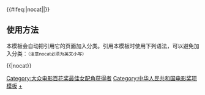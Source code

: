{{Navbox
|name  = 大众电影百花奖最佳女配角
|title = [[大众电影百花奖]][[大众电影百花奖最佳女配角|最佳女配角]]
|bodyclass = hlist
|titlestyle = background: #BFD7FF
|groupstyle = background: #BFD7FF
|group1 = 1960年代
|list1  = 1980年前为最佳配角，不分男女

|group2 = 1980年代
|list2  = 
* [[刘晓庆]] (1980)
* 未　设 (1981)
* 未　设 (1982)
* [[姜黎黎]] (1983)
* [[王馥荔]] (1984)
* [[王玉梅]] (1985)
* [[王馥荔]] (1986)
* [[张晓敏]] (1987)
* [[吕丽萍]] (1988)
* [[巩俐|巩　俐]] (1989)

|group3 = 1990年代
|list3  =
* [[林默予]] (1990)
* [[伍宇娟]] (1991)
* [[吕丽萍]] (1992)
* [[陈小艺]] (1993)
* [[丁嘉丽]] (1994)
* [[李媛媛]] (1995)
* [[何赛飞]] (1996)
* [[宋春丽]] (1997)
* [[张鹭 (演员)|张　路]] (1998)
* [[李晓红]] (1999)

|group4 = 2000年代
|list4  =
* [[陶虹|陶　虹]] (2000)
* [[阎青妤]] (2001)
* [[袁立|袁　立]] (2002)
* [[袁泉|袁　泉]] (2003)
* 未　设 (2004)
* [[元秋|元　秋]] (2006)
* [[归亚蕾]] (2008)

|group5 = 2010年代
|list5  =
* [[許晴|許　晴]]、[[王嘉 (演员)|王　嘉]] (2010)
* [[宁静|寧　靜]] (2012)
* [[邓家佳|鄧家佳]] (2014)
* [[Angelababy]] (2016)
* [[蒋璐霞]] (2018)

|group6 = 2020年代
|list6  =
* [[袁泉|袁　泉]] (2020)
|below = 
* [[Template:大众电影百花奖最佳导演|最佳导演]]
* [[Template:大众电影百花奖最佳编剧|最佳编剧]]
* [[Template:大众电影百花奖最佳男主角|最佳男主角]]
* [[Template:大众电影百花奖最佳女主角|最佳女主角]]
* [[Template:大众电影百花奖最佳男配角|最佳男配角]]
* [[Template:大众电影百花奖最佳女配角|最佳女配角]]
* [[Template:大众电影百花奖最佳新人奖|最佳新人奖]]
}}<includeonly>{{#ifeq:{{{1}}}|nocat||[[Category:大众电影百花奖最佳女配角获得者]]}}</includeonly><noinclude>

== 使用方法 ==
本模板会自动把引用它的页面加入分类。引用本模板时使用下列语法，可以避免加入分类：<small>（注意nocat必须为英文小写）</small>
 
<nowiki>{{</nowiki>{{PAGENAME}}<nowiki>|nocat}}</nowiki>

[[Category:中华人民共和国电影奖项模板]]
[[Category:大众电影百花奖最佳女配角获得者|+]]
</noinclude>